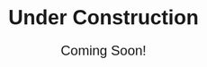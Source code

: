 <html>
<head>
<link rel="preconnect" href="https://fonts.googleapis.com">
<link rel="preconnect" href="https://fonts.gstatic.com" crossorigin>
<link href="https://fonts.googleapis.com/css2?family=Roboto+Mono:ital,wght@0,100..700;1,100..700&display=swap" rel="stylesheet">
<title>Under Construction</title>
<style>
        body {
            text-align: center;
            padding: 100px;
            font-family: Arial, sans-serif;
        }
        h1 {
            font-size: 36px;
            margin-bottom: 20px;
        }
        p {
            font-size: 24px;
        }
</style>
</head>
<body>
    <h1>Under Construction</h1>
    <p>Coming Soon!</p>
</body>
</html>